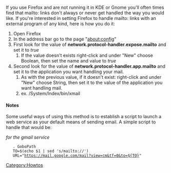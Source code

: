 If you use Firefox and are not running it in KDE or Gnome you'll often times find that mailto: links don't always or never get handled the way you would like. If you're interested in setting Firefox to handle mailto: links with an external program of any kind, here is how you do it:

# Open Firefox
# In the address bar go to the page "about:config"
# First look for the value of '''network.protocol-handler.expose.mailto''' and set it to ''true''
## If the value doesn't exists right-click and under "New" choose Boolean, then set the name and value to ''true''
# Second look for the value of '''network.protocol-handler.app.mailto''' and set it to the application you want handling your mail.
## As with the previous value, if it doesn't exist: right-click and under "New" choose String, then set it to the value of the application you want handling mail.
## ex. /System/Index/bin/xmail

==== Notes ====
Some useful ways of using this method is to establish a script to launch a web service as your default means of sending email. A simple script to handle that would be:

''for the gmail service''

    . GoboPath 
    TO=$(echo $1 | sed 's/mailto://') 
    URL="https://mail.google.com/mail?view=cm&tf=0&to=${TO}" 


[[Category:Howtos]]
